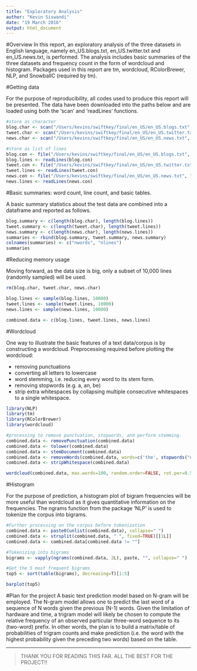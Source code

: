 ```yaml
---
title: "Exploratory Analysis"
author: "Kevin Siswandi"
date: "19 March 2016"
output: html_document
---
```


#Overview
In this report, an exploratory analysis of the three datasets in English language, namely en_US.blogs.txt, en_US.twitter.txt and en_US.news.txt, is performed. The analysis includes basic summaries of the three datasets and frequency count in the form of wordcloud and histogram. Packages used in this report are tm, wordcloud, RColorBrewer, NLP, and SnowballC (required by tm).


#Getting data

For the purpose of reproducibility, all codes used to produce this report will be presented. The data have been downloaded into the paths below and are loaded using both the 'scan' and 'readLines' functions.

```r
#store as character
blog.char <- scan("/Users/kevins/swiftkey/final/en_US/en_US.blogs.txt", what="character")
tweet.char <- scan("/Users/kevins/swiftkey/final/en_US/en_US.twitter.txt", what="character")
news.char <- scan("/Users/kevins/swiftkey/final/en_US/en_US.news.txt", what="character")

#store as list of lines
blog.con <- file("/Users/kevins/swiftkey/final/en_US/en_US.blogs.txt", "r")
blog.lines <- readLines(blog.con)
tweet.con <- file("/Users/kevins/swiftkey/final/en_US/en_US.twitter.txt", "r")
tweet.lines <- readLines(tweet.con)
news.con <- file("/Users/kevins/swiftkey/final/en_US/en_US.news.txt", "r")
news.lines <- readLines(news.con)
```

#Basic summaries: word count, line count, and basic tables.

A basic summary statistics about the test data are combined into a dataframe and reported as follows.

```r
blog.summary <- c(length(blog.char), length(blog.lines))
tweet.summary <- c(length(tweet.char), length(tweet.lines))
news.summary <- c(length(news.char), length(news.lines))
summaries <- rbind(blog.summary, tweet.summary, news.summary)
colnames(summaries) <- c("nwords", "nlines")
summaries
```

#Reducing memory usage

Moving forward, as the data size is big, only a subset of 10,000 lines (randomly sampled) will be used.
```r
rm(blog.char, tweet.char, news.char)

blog.lines <- sample(blog.lines, 10000)
tweet.lines <- sample(tweet.lines, 10000)
news.lines <- sample(news.lines, 10000)

combined.data <- c(blog.lines, tweet.lines, news.lines)
```

#Wordcloud

One way to illustrate the basic features of a text data/corpus is by constructing a wordcloud. Preprocessing required before plotting the wordcloud:

* removing punctuations
* converting all letters to lowercase
* word stemming, i.e. reducing every word to its stem form.
* removing stopwords (e.g. a, an, be)
* strip extra whitespaces by collapsing multiple consecutive whitespaces to a single whitespace.

```r
library(NLP)
library(tm)
library(RColorBrewer)
library(wordcloud)

#processing to remove punctuation, stopwords, and perform stemming.
combined.data <- removePunctuation(combined.data)
combined.data <- tolower(combined.data)
combined.data <- stemDocument(combined.data)
combined.data <- removeWords(combined.data, words=c('the', stopwords("english")))
combined.data <- stripWhitespace(combined.data)

wordcloud(combined.data, max.words=100, random.order=FALSE, rot.per=0.5, colors=brewer.pal(8, 'Accent'))
```

#Histogram

For the purpose of prediction, a histogram plot of bigram frequencies will be more useful than wordcloud as it gives quantitative information on the frequencies. The ngrams function from the package 'NLP' is used to tokenize the corpus into bigrams.

```r
#Further processing on the corpus before tokenization
combined.data <- paste0(unlist(combined.data), collapse=" ")
combined.data <- strsplit(combined.data, " ", fixed=TRUE)[[1L]]
combined.data <- combined.data[combined.data != ""]

#Tokenizing into bigrams
bigrams <- vapply(ngrams(combined.data, 2L), paste, "", collapse=" ")

#Get the 5 most frequent bigrams
top5 <- sort(table(bigrams), decreasing=T)[1:5]

barplot(top5)
```

#Plan for the project
A basic text prediction model based on N-gram will be employed. The N-gram model allows one to predict the last word of a sequence of N words given the previous (N-1) words. Given the limitation of hardware and time, a trigram model will likely be chosen to compute the relative frequency of an observed particular three-word sequence to its (two-word) prefix. In other words, the plan is to build a matrix/table of probabilities of trigram counts and make prediction (i.e. the word with the highest probability given the preceding two words) based on the table.

**********

> THANK YOU FOR READING THIS FAR.
> ALL THE BEST FOR THE PROJECT!!